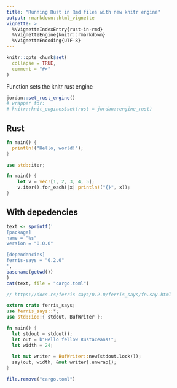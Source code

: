 ```yaml
---
title: "Running Rust in Rmd files with new knitr engine"
output: rmarkdown::html_vignette
vignette: >
  %\VignetteIndexEntry{rust-in-rmd}
  %\VignetteEngine{knitr::rmarkdown}
  %\VignetteEncoding{UTF-8}
---
```


```r
knitr::opts_chunk$set(
  collapse = TRUE,
  comment = "#>"
)
```

Function sets the knitr rust engine

```r
jordan::set_rust_engine()
# wrapper for: 
# knitr::knit_engines$set(rust = jordan::engine_rust)
```

## Rust

```rust
fn main() {
  println!("Hello, world!");
}
```

```rust
use std::iter;

fn main() {
    let v = vec![1, 2, 3, 4, 5];
    v.iter().for_each(|x| println!("{}", x));
}
```

## With depedencies

```r
text <- sprintf('
[package]
name = "%s"
version = "0.0.0"

[dependencies]
ferris-says = "0.2.0"
',
basename(getwd())
)
cat(text, file = "cargo.toml")
```

```rust
// https://docs.rs/ferris-says/0.2.0/ferris_says/fn.say.html

extern crate ferris_says;
use ferris_says::*;
use std::io::{ stdout, BufWriter };

fn main() {
  let stdout = stdout();
  let out = b"Hello fellow Rustaceans!";
  let width = 24;
  
  let mut writer = BufWriter::new(stdout.lock());
  say(out, width, &mut writer).unwrap();
}
```

```r
file.remove("cargo.toml")
```

